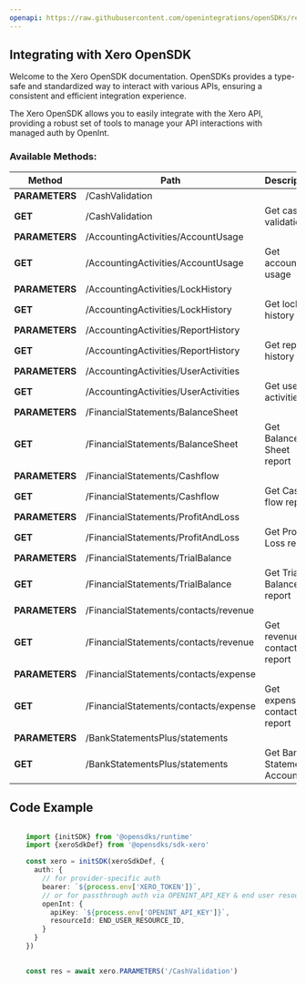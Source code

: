 ```yaml
---
openapi: https://raw.githubusercontent.com/openintegrations/openSDKs/refs/heads/main/sdks/sdk-xero/xero_finance.oas.json
---
```


## Integrating with Xero OpenSDK 

Welcome to the Xero OpenSDK documentation. OpenSDKs provides a type-safe and standardized way to interact with various APIs, ensuring a consistent and efficient integration experience.

The Xero OpenSDK allows you to easily integrate with the Xero API, providing a robust set of tools to manage your API interactions with managed auth by OpenInt. 

### Available Methods:

| Method | Path | Description |
|--------|------|-------------|
| **PARAMETERS** | /CashValidation | 
| **GET** | /CashValidation | Get cash validation
| **PARAMETERS** | /AccountingActivities/AccountUsage | 
| **GET** | /AccountingActivities/AccountUsage | Get account usage
| **PARAMETERS** | /AccountingActivities/LockHistory | 
| **GET** | /AccountingActivities/LockHistory | Get lock history
| **PARAMETERS** | /AccountingActivities/ReportHistory | 
| **GET** | /AccountingActivities/ReportHistory | Get report history
| **PARAMETERS** | /AccountingActivities/UserActivities | 
| **GET** | /AccountingActivities/UserActivities | Get user activities
| **PARAMETERS** | /FinancialStatements/BalanceSheet | 
| **GET** | /FinancialStatements/BalanceSheet | Get Balance Sheet report
| **PARAMETERS** | /FinancialStatements/Cashflow | 
| **GET** | /FinancialStatements/Cashflow | Get Cash flow report
| **PARAMETERS** | /FinancialStatements/ProfitAndLoss | 
| **GET** | /FinancialStatements/ProfitAndLoss | Get Profit & Loss report
| **PARAMETERS** | /FinancialStatements/TrialBalance | 
| **GET** | /FinancialStatements/TrialBalance | Get Trial Balance report
| **PARAMETERS** | /FinancialStatements/contacts/revenue | 
| **GET** | /FinancialStatements/contacts/revenue | Get revenue by contacts report
| **PARAMETERS** | /FinancialStatements/contacts/expense | 
| **GET** | /FinancialStatements/contacts/expense | Get expense by contacts report
| **PARAMETERS** | /BankStatementsPlus/statements | 
| **GET** | /BankStatementsPlus/statements | Get Bank Statement Accounting


## Code Example

```typescript

    import {initSDK} from '@opensdks/runtime'
    import {xeroSdkDef} from '@opensdks/sdk-xero'

    const xero = initSDK(xeroSdkDef, {
      auth: {
        // for provider-specific auth
        bearer: `${process.env['XERO_TOKEN']}`,
        // or for passthrough auth via OPENINT_API_KEY & end user resourceId
        openInt: {
          apiKey: `${process.env['OPENINT_API_KEY']}`,
          resourceId: END_USER_RESOURCE_ID,
        }
      }
    })

    
    const res = await xero.PARAMETERS('/CashValidation')
```
